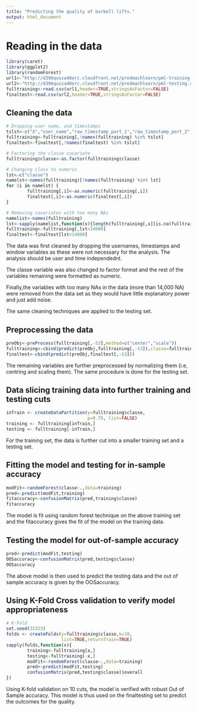 ```yaml
---
title: "Predicting the quality of barbell lifts."
output: html_document
---
```


# Reading in the data
```r
library(caret)
library(ggplot2)
library(randomForest)
url1<-"http://d396qusza40orc.cloudfront.net/predmachlearn/pml-training.csv"
url2<-"http://d396qusza40orc.cloudfront.net/predmachlearn/pml-testing.csv"
fulltraining<-read.csv(url1,header=TRUE,stringsAsFactor=FALSE)
finaltest<-read.csv(url2,header=TRUE,stringsAsFactor=FALSE)
```

## Cleaning the data
```r
# Dropping user name, and timestamps
tslst<-c("X","user_name","raw_timestamp_part_1","raw_timestamp_part_2","cvtd_timestamp","new_window","num_window")
fulltraining<-fulltraining[,!names(fulltraining) %in% tslst]
finaltest<-finaltest[,!names(finaltest) %in% tslst]

# Factoring the classe covariate
fulltraining$classe<-as.factor(fulltraining$classe)

# Changing class to numeric
lst<-c("classe")
namelst<-names(fulltraining)[!names(fulltraining) %in% lst]
for (i in namelst) {
        fulltraining[,i]<-as.numeric(fulltraining[,i])
        finaltest[,i]<-as.numeric(finaltest[,i])
}

# Removing covariates with too many NAs
namelist<-names(fulltraining)
lst<-sapply(namelist,function(x){length(fulltraining[,x][is.na(fulltraining[,x])])})
fulltraining<-fulltraining[,lst<14000]
finaltest<-finaltest[lst<14000]
```
The data was first cleaned by dropping the usernames, timestamps and window variables as these were not necessary for the analysis. The analysis should be user and time independednt.

The classe variable was also changed to factor format and the rest of the variables remaining were formatted as numeric. 

Finally,the variables with too many NAs in the data (more than 14,000 NA) were removed from the data set as they would have little explanatory power and just add noise.

The same cleaning techniques are applied to the testing set.

## Preprocessing the data
```r
preObj<-preProcess(fulltraining[,-53],method=c("center","scale"))
fulltraining<-cbind(predict(preObj,fulltraining[,-53]),classe=fulltraining[,53])
finaltest<-cbind(predict(preObj,finaltest[,-53]))
```
The remaining variables are further preprocessed by normalizing them (i.e, centring and scaling them). The same procedure is done for the testing set.

## Data slicing training data into further training and testing cuts
```r
inTrain <- createDataPartition(y=fulltraining$classe,
                               p=0.75, list=FALSE)
training <- fulltraining[inTrain,]
testing <- fulltraining[-inTrain,]
```
For the training set, the data is further cut into a smaller training set and a testing set.

## Fitting the model and testing for in-sample accuracy 
```r
modFit<-randomForest(classe~.,data=training)
pred<-predict(modFit,training)
fitaccuracy<-confusionMatrix(pred,training$classe)
fitaccuracy
```
The model is fit using random forest technique on the above training set and the fitaccuracy gives the fit of the model on the training data.

## Testing the model for out-of-sample accuracy
```r
pred<-predict(modFit,testing)
OOSaccuracy<-confusionMatrix(pred,testing$classe)
OOSaccuracy
```
The above model is then used to predict the testing data and the out of sample accuracy is given by the OOSaccuracy.

## Using K-Fold Cross validation to verify model appropriateness
```r
# K-Fold
set.seed(32323)
folds <- createFolds(y=fulltraining$classe,k=10,
                     list=TRUE,returnTrain=TRUE)
sapply(folds,function(x){
        training<-fulltraining[x,]
        testing<-fulltraining[-x,]
        modFit<-randomForest(classe~.,data=training)
        pred<-predict(modFit,testing)
        confusionMatrix(pred,testing$classe)$overall
})
```
Using K-fold validation on 10 cuts, the model is verified with robust Out of Sample accuracy. This model is thus used on the finaltesting set to predict the outcomes for the quality.

